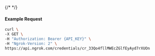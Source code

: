 {/* <!-- Code generated for API Clients. DO NOT EDIT. --> */}

#### Example Request
```bash
curl \
-X GET \
-H "Authorization: Bearer {API_KEY}" \
-H "Ngrok-Version: 2" \
https://api.ngrok.com/credentials/cr_33Qo4fllMWEcZGlfEyAyd7rXUOn
```
